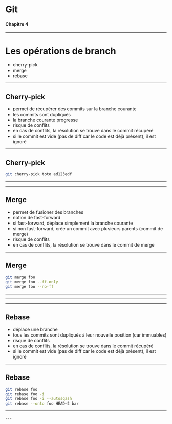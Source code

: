 # Git
#### Chapitre 4

---

# Les opérations de branch

* cherry-pick
* merge
* rebase

---

## Cherry-pick

* permet de récupérer des commits sur la branche courante
* les commits sont dupliqués
* la branche courante progresse
* risque de conflits
* en cas de conflits, la résolution se trouve dans le commit récupéré
* si le commit est vide (pas de diff car le code est déjà présent), il est ignoré

---

## Cherry-pick

```sh
git cherry-pick toto ad123edf
```

---


<CherryPick />

---

## Merge

* permet de fusioner des branches
* notion de fast-forward
* si fast-forward, déplace simplement la branche courante
* si non fast-forward, crée un commit avec plusieurs parents
  (commit de merge)
* risque de conflits
* en cas de conflits, la résolution se trouve dans le commit de merge

---

## Merge

```sh
git merge foo
git merge foo --ff-only
git merge foo --no-ff
```

---


<MergeFf />

---


<Merge />

---

## Rebase

* déplace une branche
* tous les commits sont dupliqués à leur nouvelle position
  (car immuables)
* risque de conflits
* en cas de conflits, la résolution se trouve dans le commit récupéré
* si le commit est vide (pas de diff car le code est déjà présent), il est ignoré

---

## Rebase

```sh
git rebase foo
git rebase foo -i
git rebase foo -i --autosqash
git rebase --onto foo HEAD~2 bar
```
---


<Rebase />
---


<RebaseOnto />
